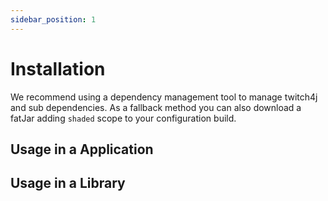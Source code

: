 ```yaml
---
sidebar_position: 1
---
```



# Installation

We recommend using a dependency management tool to manage twitch4j and sub dependencies. As a fallback method you can also download a fatJar adding `shaded` scope to your configuration build.

## Usage in a Application

<JavaDependency group="com.github.twitch4j" name="twitch4j" version="1.19.0" scope="implementation" />

## Usage in a Library

<JavaDependency group="com.github.twitch4j" name="twitch4j" version="1.19.0" scope="api" />

